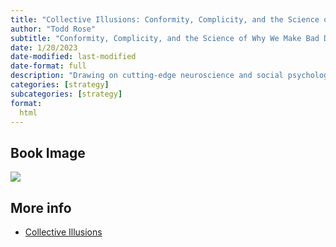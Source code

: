 ```yaml
---
title: "Collective Illusions: Conformity, Complicity, and the Science of Why We Make Bad Decisions"
author: "Todd Rose"
subtitle: "Conformity, Complicity, and the Science of Why We Make Bad Decisions"
date: 1/20/2023
date-modified: last-modified
date-format: full
description: "Drawing on cutting-edge neuroscience and social psychology research, an acclaimed author demonstrates how so much of our thinking is informed by false assumptions—making us dangerously mistrustful as a society and needlessly unhappy as individuals."
categories: [strategy]
subcategories: [strategy]
format:
  html
---
```


## Book Image

![](/books/CollectiveIllusions.jpg)

## More info

- [Collective Illusions](https://www.amazon.es/Collective-Illusions-Conformity-Complicity-Decisions/dp/0306925680){.external}
